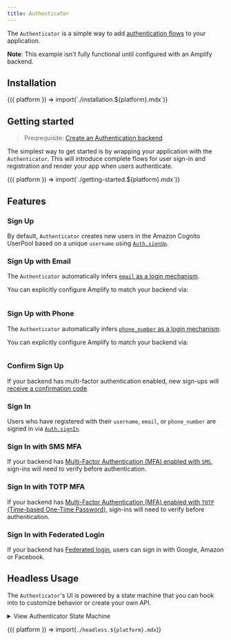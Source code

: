 ```yaml
---
title: Authenticator
---
```



The `Authenticator` is a simple way to add
[authentication flows](https://docs.amplify.aws/lib/auth/getting-started/q/platform/js)
to your application.

<div className="shadow-inner rounded bg-gray-100 bg-gradient-to-b from-gray-100 to-gray-50 p-6">
  <Authenticator />

  <p className="text-sm text-center mt-6 text-gray-500 italic">
    <strong>Note</strong>: This example isn't fully functional until configured
    with an Amplify backend.
  </p>
</div>

## Installation

<Fragment>
  {({ platform }) => import(`./installation.${platform}.mdx`)}
</Fragment>

## Getting started

> Preqrequisite: [Create an Authentication backend](https://docs.amplify.aws/lib/auth/getting-started/q/platform/js)

The simplest way to get started is by wrapping your application with the `Authenticator`.
This will introduce complete flows for user sign-in and registration and render your app
when users authenticate.

<Fragment>
  {({ platform }) => import(`./getting-started.${platform}.mdx`)}
</Fragment>

## Features

### Sign Up

By default, `Authenticator` creates new users in the Amazon Cognito UserPool
based on a unique `username` using [`Auth.signUp`](https://docs.amplify.aws/lib/auth/emailpassword/q/platform/js).

<Feature name="sign-up" />

### Sign Up with Email

The `Authenticator` automatically infers [`email` as a login mechanism](https://docs.amplify.aws/console/auth/authentication#to-configure-how-users-log-in-to-an-app).

You can explicitly configure Amplify to match your backend via:

```js{4-10} file=../../../../../../examples/next/pages/ui/components/authenticator/sign-up-with-email/index.tsx#L2-L10

```

<Feature name="sign-up-with-email" />

### Sign Up with Phone

The `Authenticator` automatically infers [`phone_number` as a login mechanism](https://docs.amplify.aws/console/auth/authentication#to-configure-how-users-log-in-to-an-app).

You can explicitly configure Amplify to match your backend via:

```js{4-10} file=../../../../../../examples/next/pages/ui/components/authenticator/sign-up-with-phone/index.tsx#L2-L10

```

<Feature name="sign-up-with-phone" />

### Confirm Sign Up

If your backend has multi-factor authentication enabled, new sign-ups will [receive a confirmation code](https://docs.amplify.aws/lib/auth/emailpassword/q/platform/js#confirm-sign-up).

<Feature name="confirm-sign-up" />

### Sign In

Users who have registered with their `username`, `email`, or `phone_number` are signed in via [`Auth.signIn`](https://docs.amplify.aws/lib/auth/emailpassword/q/platform/js#sign-in).

<Feature name="sign-in-with-username" />

### Sign In with SMS MFA

If your backend has [Multi-Factor Authentication (MFA) enabled with `SMS`](https://docs.amplify.aws/console/auth/authentication#to-configure-how-users-log-in-to-an-app),
sign-ins will need to verify before authentication.

<Feature name="sign-in-sms-mfa" />

### Sign In with TOTP MFA

If your backend has [Multi-Factor Authentication (MFA) enabled with `TOTP` (Time-based One-Time Password)](https://docs.amplify.aws/console/auth/authentication#to-configure-how-users-log-in-to-an-app),
sign-ins will need to verify before authentication.

<Feature name="sign-in-totp-mfa" />

### Sign In with Federated Login

If your backend has [Federated login](https://docs.amplify.aws/lib/auth/advanced/q/platform/js#identity-pool-federation), users
can sign in with Google, Amazon or Facebook.

<Feature name="sign-in-federated"></Feature>

## Headless Usage

The `Authenticator`'s UI is powered by a state machine that you can hook into to customize behavior or create your own API.

<details className="mb-4">
  <summary>View Authenticator State Machine</summary>

  <XStateInspector />
  <Authenticator className="hidden" />
</details>

<Fragment>{({ platform }) => import(`./headless.${platform}.mdx`)}</Fragment>
